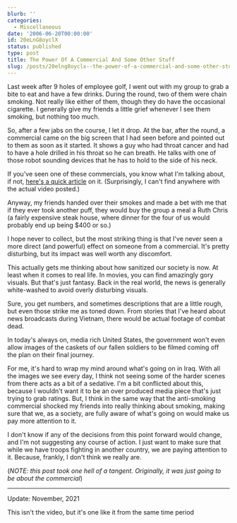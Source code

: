 ```yaml
---
blurb: ''
categories:
  - Miscellaneous
date: '2006-06-20T00:00:00'
id: 20eLnG8oyclX
status: published
type: post
title: The Power Of A Commercial And Some Other Stuff
slug: /posts/20elng8oyclx--the-power-of-a-commercial-and-some-other-stuff
---
```


Last week after 9 holes of employee golf, I went out with my group to grab a bite to eat and have a few drinks. During the round, two of them were chain smoking. Not really like either of them, though they do have the occasional cigarette. I generally give my friends a little grief whenever I see them smoking, but nothing too much.

So, after a few jabs on the course, I let it drop. At the bar, after the round, a commercial came on the big screen that I had seen before and pointed out to them as soon as it started. It shows a guy who had throat cancer and had to have a hole drilled in his throat so he can breath. He talks with one of those robot sounding devices that he has to hold to the side of his neck. 

If you've seen one of these commercials, you know what I'm talking about, if not, [here's a quick article](http://abcnews.go.com/GMA/story?id=2078894&page=1) on it. (Surprisingly, I can't find anywhere with the actual video posted.) 

Anyway, my friends handed over their smokes and made a bet with me that if they ever took another puff, they would buy the group a meal a Ruth Chris (a fairly expensive steak house, where dinner for the four of us would probably end up being $400 or so.)

I hope never to collect, but the most striking thing is that I've never seen a more direct (and powerful) effect on someone from a commercial. It's pretty disturbing, but its impact was well worth any discomfort. 

This actually gets me thinking about how sanitized our society is now. At least when it comes to real life. In movies, you can find amazingly gory visuals. But that's just fantasy. Back in the real world, the news is generally white-washed to avoid overly disturbing visuals. 

Sure, you get numbers, and sometimes descriptions that are a little rough, but even those strike me as toned down. From stories that I've heard about news broadcasts during Vietnam, there would be actual footage of combat dead. 

In today's always on, media rich United States, the government won't even allow images of the caskets of our fallen soldiers to be filmed coming off the plan on their final journey.

For me, it's hard to wrap my mind around what's going on in Iraq. With all the images we see every day, I think not seeing some of the harder scenes from there acts as a bit of a sedative. I'm a bit conflicted about this, because I wouldn't want it to be an over produced media piece that's just trying to grab ratings. But, I think in the same way that the anti-smoking commercial shocked my friends into really thinking about smoking, making sure that we, as a society, are fully aware of what's going on would make us pay more attention to it. 

I don't know if any of the decisions from this point forward would change, and I'm not suggesting any course
of action. I just want to make sure that while we have troops fighting in another country, we are paying attention to it. Because, frankly, I don't think we really are. 

(_NOTE: this post took one hell of a tangent. Originally, it was just going to be about the commercial_)

---

Update: November, 2021

This isn't the video, but it's one like it from the same time period

<YouTubeVideo id="PzhNCbbnv5A" />

